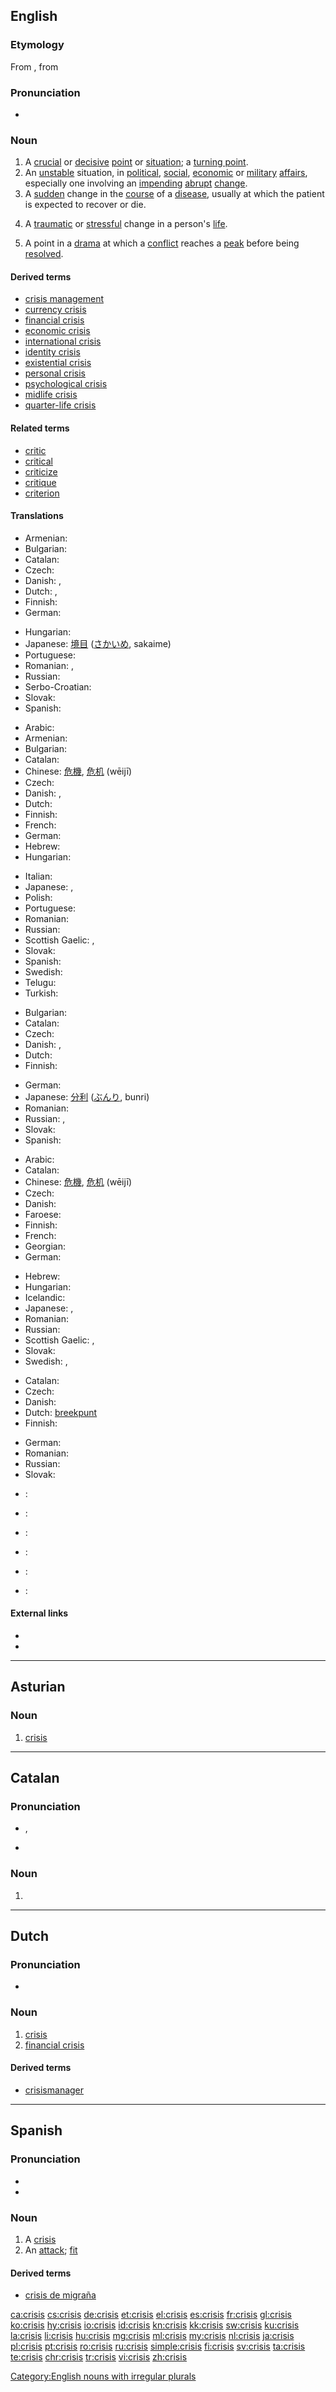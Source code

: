 ==English==
{{wikipedia|dab=Crisis (disambiguation)|mul=Crisis}}

===Etymology===
From {{etyl|grc|en}} {{term|κρίσις|sc=polytonic|tr=krisis||a separating, power of distinguishing, decision, choice, election, judgment, dispute|lang=grc}}, from {{term|κρίνω|sc=polytonic|tr=krinō||pick out, choose, decide, judge|lang=grc}}

===Pronunciation===
* {{audio|En-us-crisis.ogg|Audio (US)}}

===Noun===
{{en-noun|crises}}

# A [[crucial]] or [[decisive]] [[point]] or [[situation]]; a [[turning point]].
# An [[unstable]] situation, in [[political]], [[social]], [[economic]] or [[military]] [[affair]]s, especially one involving an [[impending]] [[abrupt]] [[change]].
# A [[sudden]] change in the [[course]] of a [[disease]], usually at which the patient is expected to recover or die.
# {{context|psychology|lang=en}} A [[traumatic]] or [[stressful]] change in a person's [[life]].
# {{context|drama|lang=en}} A point in a [[drama]] at which a [[conflict]] reaches a [[peak]] before being [[resolved]].

====Derived terms====
* [[crisis management]]
* [[currency crisis]]
* [[financial crisis]]
* [[economic crisis]]
* [[international crisis]]
* [[identity crisis]]
* [[existential crisis]]
* [[personal crisis]]
* [[psychological crisis]]
* [[midlife crisis]]
* [[quarter-life crisis]]

====Related terms====
* [[critic]]
* [[critical]]
* [[criticize]]
* [[critique]]
* [[criterion]]

====Translations====
{{trans-top|crucial or decisive point or situation; a turning point}}
* Armenian: {{t-|hy|ճգնաժամ|tr=č̣gnažam}}
* Bulgarian: {{t+|bg|криза|f}}
* Catalan: {{t-|ca|crisi|f}}
* Czech: {{t-|cs|rozhodující}} {{t+|cs|okamžik|m}}
* Danish: {{t-|da|vendepunkt|n}}, {{t-|da|krise|c}}
* Dutch: {{t+|nl|crisis|f}}, {{t-|nl|keerpunt|n}}
* Finnish: {{t+|fi|kriisi}}
* German: {{t+|de|Krise|f}}
{{trans-mid}}
* Hungarian: {{t+|hu|krízis}}
* Japanese: [[境目]] ([[さかいめ]], sakaime)
* Portuguese: {{t+|pt|crise|f}}
* Romanian: {{t-|ro|moment crucial|n}}, {{t-|ro|toi|n}}
* Russian: {{t+|ru|кризис|m|tr=krízis}}
* Serbo-Croatian: {{t|sh|prekretnica|f}}
* Slovak: {{t-|sk|rozhodujúci}} {{t-|sk|okamih|m}}
* Spanish: {{t+|es|crisis|f}}
{{trans-bottom}}

{{trans-top|unstable situation in political, social, economic or military affairs}}
* Arabic: {{t|ar|أزمة|tr=ʼázma|f}}
* Armenian: {{t-|hy|ճգնաժամ|tr=č̣gnažam}}
* Bulgarian: {{t+|bg|криза|f}}
* Catalan: {{t-|ca|crisi|f}}
* Chinese: [[危機]], [[危机]] (wēijī)
* Czech: {{t-|cs|krize|f}}
* Danish: {{t-|da|krisetilstand|c}}, {{t-|da|krise|c}}
* Dutch: {{t+|nl|crisis|f}}
* Finnish: {{t+|fi|kriisi}}
* French: {{t+|fr|crise|f}}
* German: {{t+|de|Krise|f}}
* Hebrew: {{t-|he|משבר|m|tr=mashber}}
* Hungarian: {{t+|hu|válság}}
{{trans-mid}}
* Italian: {{t+|it|crisi|f}}
* Japanese: {{t+|ja|危機|tr=[[きき]], kiki}} , {{t-|ja|クライシス|tr=kuraishisu}}
* Polish: {{t+|pl|kryzys}}
* Portuguese: {{t+|pt|crise|f}}
* Romanian: {{t-|ro|criză|f}}
* Russian: {{t+|ru|кризис|m|tr=krízis}}
* Scottish Gaelic: {{t-|gd|èiginn|f}}, {{t-|gd|gàbhadh|m}}
* Slovak: {{t-|sk|kríza|f}}
* Spanish: {{t+|es|crisis|f}}
* Swedish: {{t+|sv|kris}}
* Telugu: {{t-|te|సంక్షోభం|tr=sankshObham}}
* Turkish: {{t+|tr|kriz}}
{{trans-bottom}}

{{trans-top|sudden change in the course of a disease}}
* Bulgarian: {{t+|bg|криза|f}}
* Catalan: {{t-|ca|crisi|f}}
* Czech: {{t-|cs|krize|f}}
* Danish: {{t-|da|vendepunkt|n}}, {{t-|da|krise|c}}
* Dutch: {{t+|nl|crisis|f}}
* Finnish: {{t+|fi|kriisi}}
{{trans-mid}}
* German: {{t+|de|Krise|f}}
* Japanese: [[分利]] ([[ぶんり]], bunri)
* Romanian: {{t-|ro|criză|f}}
* Russian: {{t+|ru|кризис|m|tr=krízis}}, {{t+|ru|криз|m|tr=kriz}}
* Slovak: {{t-|sk|kríza|f}}
* Spanish: {{t+|es|crisis|f}}
{{trans-bottom}}

{{trans-top|traumatic or stressful change in a person's life}}
* Arabic: {{t|ar|أزمة|tr=ʼázma|f}}
* Catalan: {{t-|ca|crisi|f}}
* Chinese: [[危機]], [[危机]] (wēijī)
* Czech: {{t-|cs|krize|f}}
* Danish: {{t-|da|krise|c}}
* Faroese: {{t-|fo|kreppa|f}}
* Finnish: {{t+|fi|kriisi}}
* French: {{t+|fr|crise|f}}
* Georgian: {{t-|ka|კრიზისი|tr=krizisi|sc=Geor}}
* German: {{t+|de|Krise|f}}
{{trans-mid}}
* Hebrew: {{t-|he|משבר|m|tr=mashber}}
* Hungarian: {{t+|hu|krízis}}
* Icelandic: {{t+|is|kreppa}}
* Japanese: {{t+|ja|危機|tr=[[きき]], kiki}} , {{t-|ja|クライシス|tr=kuraishisu}}
* Romanian: {{t-|ro|criză|f}}
* Russian: {{t+|ru|кризис|m|tr=krízis}}
* Scottish Gaelic: {{t-|gd|èiginn|f}}, {{t-|gd|gàbhadh|m}}
* Slovak: {{t-|sk|kríza|f}}
* Swedish: {{t+|sv|kris}},  {{t-|sv|livskris}}
{{trans-bottom}}

{{trans-top|point in a drama at which a conflict reaches a peak before being resolved}}
* Catalan: {{t-|ca|crisi|f}}
* Czech: {{t-|cs|krize|f}}
* Danish: {{t-|da|krise|c}}
* Dutch: [[breekpunt]] {{n}}
* Finnish: {{t+|fi|kriisi}}
{{trans-mid}}
* German: {{t+|de|Krise|f}}
* Romanian: {{t-|ro|criză|f}}
* Russian: {{t+|ru|кризис|m|tr=krízis}}
* Slovak: {{t-|sk|kríza|f}}
{{trans-bottom}}

{{checktrans-top}}
* {{ttbc|eo}}: {{t-|eo|krizo}}
* {{ttbc|el}}: {{t+|el|κρίση|f|tr=krisi}}
* {{ttbc|it}}: {{t+|it|crisi|f}}
{{trans-mid}}
* {{ttbc|no}}: {{t-|no|krise}}
* {{ttbc|pt}}: {{t+|pt|crise|f}}
* {{ttbc|sv}}: {{t+|sv|kris|c}}
{{trans-bottom}}

====External links====
* {{R:Webster 1913}}
* {{R:Century 1911}}

[[Category:English nouns with irregular plurals]]

----

==Asturian==

===Noun===
{{ast-noun|f|crisis}}

# [[crisis#English|crisis]]

----

==Catalan==

===Pronunciation===
* {{IPA|/ˈkɾizis/|lang=ca}}, {{X-SAMPA|/"k4izis/}}
* {{rhymes|izis|lang=ca}}

===Noun===
{{ca-noun-form}}

# {{plural of|crisi|lang=ca|nocat=1}}

----

==Dutch==

===Pronunciation===
* {{audio|Nl-crisis.ogg|audio}}

===Noun===
{{nl-noun|f|crises|pl2=crisissen|crisisje}}

# [[#English|crisis]]
# [[financial crisis]]

====Derived terms====
* [[crisismanager]] {{m}}

----

==Spanish==

===Pronunciation===
* {{IPA|/ˈkɾisis/|lang=es}}
* {{audio|Es-crisis-Ar-Rosario.ogg|Audio (Argentina)}}

===Noun===
{{es-noun|f|crisis}}

# A [[#English|crisis]]
# An [[attack#Noun|attack]]; [[fit#Noun_2|fit]]

====Derived terms====

* [[crisis de migraña]] {{f}}

[[ca:crisis]]
[[cs:crisis]]
[[de:crisis]]
[[et:crisis]]
[[el:crisis]]
[[es:crisis]]
[[fr:crisis]]
[[gl:crisis]]
[[ko:crisis]]
[[hy:crisis]]
[[io:crisis]]
[[id:crisis]]
[[kn:crisis]]
[[kk:crisis]]
[[sw:crisis]]
[[ku:crisis]]
[[la:crisis]]
[[li:crisis]]
[[hu:crisis]]
[[mg:crisis]]
[[ml:crisis]]
[[my:crisis]]
[[nl:crisis]]
[[ja:crisis]]
[[pl:crisis]]
[[pt:crisis]]
[[ro:crisis]]
[[ru:crisis]]
[[simple:crisis]]
[[fi:crisis]]
[[sv:crisis]]
[[ta:crisis]]
[[te:crisis]]
[[chr:crisis]]
[[tr:crisis]]
[[vi:crisis]]
[[zh:crisis]]